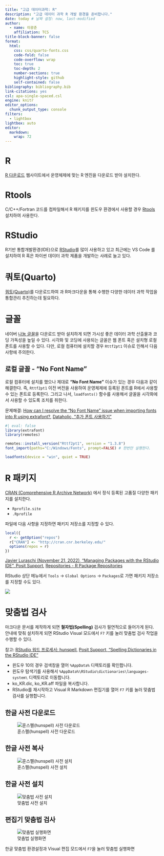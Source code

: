 ```yaml
---
title: "고급 데이터과학: R"
description: "고급 데이터 과학 R 개발 환경을 준비합니다."
date: today # 날짜 설정: now, last-modified
author:
  - name: 이광춘
    affiliation: TCS
title-block-banner: false
format:
  html:
    css: css/quarto-fonts.css
    code-fold: false
    code-overflow: wrap    
    toc: true
    toc-depth: 2
    number-sections: true
    highlight-style: github    
    self-contained: false
bibliography: bibliography.bib
link-citations: yes
csl: apa-single-spaced.csl
engine: knitr
editor_options: 
  chunk_output_type: console
filters:
  - lightbox
lightbox: auto  
editor: 
  markdown: 
    wrap: 72
---
```


# R

[R 다운로드](https://cran.rstudio.com/) 웹사이트에서 운영체제에 맞는 R
엔진을 다운로드 받아 설치한다.

# Rtools

C/C++/Fortran 코드를 컴파일해서 R 패키지를 윈도우 환경에서 사용할 경우
[Rtools](https://cran.r-project.org/bin/windows/Rtools/) 설치하여
사용한다.

# RStudio

R기반 통합개발환경(IDE)으로 [RStudio](https://posit.co/downloads/)를
많이 사용하고 있고 최근에는 VS Code 를 설치하여 R 혹은 파이썬 데이터
과학 제품을 개발하는 사례로 늘고 있다.

# 쿼토(Quarto)

[쿼토(Quarto)](https://quarto.org/docs/download/)를 다운로드하여 과
R마크다운을 통해 수행한 다양한 데이터 과학 작업을 통합관리 추진하는데
필요하다.

# 글꼴

네이버 [나눔 글꼴](https://hangeul.naver.com/font)을 다운로드 받아
설치하게 되면 가시성 좋은 데이터 과학 산출물과 코딩 가독성을 높일 수
있다. 시각화 및 코딩에 사용되는 글꼴은 웹 폰트 혹은 설치형 로컬 폰트를
사용할 수 있다. 다만, 로컬 컴퓨터에 설치할 경우 `Rttf2pt1` 이슈로 인해서
다음 사항에 주의한다.

## 로컬 글꼴 - "No Font Name"

로컬 컴퓨터에 설치를 했으나 제대로 **"No Font Name"** 이슈가 있는 경우
다음과 같이 해결한다. 즉, `Rttf2pt1` 이전 버전을 사용하여 운영체제에
등록된 폰트를 R에서 사용할 수 있는 폰트로 등록한다. 그리고 나서,
`loadfonts()` 함수를 사용해서 글꼴을 시각화에서 사용할 수 있도록 조치를
취한다.

[문제해결: [How can I resolve the "No Font Name" issue when importing
fonts into R using
extrafont?](https://stackoverflow.com/questions/61204259/how-can-i-resolve-the-no-font-name-issue-when-importing-fonts-into-r-using-ext),
[Dataholic, "추가 폰트
사용하기"](https://choonghyunryu.github.io/posts/2021-01-27-rfonts/)]{.aside}

```r
#| eval: false
library(extrafont)
library(remotes)

remotes::install_version("Rttf2pt1", version = "1.3.8")
font_import(paths="C:/Windows/Fonts", prompt=FALSE) # 한번만 실행한다.

loadfonts(device = "win", quiet = TRUE)
```

# R 패키지

[CRAN (Comprehensive R Archive Network)](https://cran.r-project.org)
에서 정식 등록된 고품질 다양한 패키지를 설치한다.

-   `Rprofile.site`
-   `.Rprofile`

파일에 다음 사항을 지정하면 패키지 저장소를 지정할 수 있다.

```r
local({
  r <- getOption("repos")
  r["CRAN"] <- "http://cran.cnr.berkeley.edu/"
  options(repos = r)
})
```

[[Javier Luraschi (November 21, 2022), "Managing Packages with the
RStudio IDE", Posit
Support](https://support.posit.co/hc/en-us/articles/360004067074),
[Repositories - R Package
Repositories](https://solutions.posit.co/envs-pkgs/environments/repositories/)]{.aside}

RStudio 상단 메뉴에서 `Tools` → `Global Options` → `Packages`로 가면
패키지 저장소를 지정할 수도 있다.

![](fig/rstudio-package-repo.png)

# 맞춤법 검사

마크다운 문서를 제작하게 되면 **철자법(Spelling)** 검사가 필연적으로
들어가게 된다. 안내에 맞춰 설치하게 되면 RStudio Visual 모드에서 `F7`
키를 눌러 맞춤법 검사 작업을 수행할 수 있다.

[참고: [RStudio 워드 프로세서:
hunspell](http://aispiration.com/comp_document/cd-rstudio-wp.html#4_RStudio_Visual_IDE4),
[Posit Support, "Spelling Dictionaries in the RStudio
IDE"](https://support.posit.co/hc/en-us/articles/200551916)]{.aside}

- 윈도우 10의 경우 검색창을 열어 `%AppData%` 디렉토리를 확인합니다.
- 윈도우 탐색기를 사용해서 `%AppData%\RStudio\dictionaries\languages-system\` 디렉토리로 이동합니다.
- ko_KR.dic, ko_KR.aff 파일을 복사합니다.
- RStudio를 재시작하고 Visual R Markdown 편집기를 열어 `F7` 키를 눌러 맞춤법 검사를 실행합니다.

::: panel-tabset

## 한글 사전 다운로드

![훈스펠(hunspell) 사전 다운로드](fig/spelling-dictionary.png)

## 한글 사전 복사

![훈스펠(hunspell) 사전 설치](fig/spelling-copy.png)


## 한글 사전 설치

![맞춤법 사전 설치](fig/spelling-setup.png)

## 편집기 맞춤법 검사

![맞춤법 실행화면](fig/spelling-working.png)

한글 맞춤법 환경설정과 Visual 편집 모드에서 `F7`을 눌러 맞춤법 실행화면

:::
